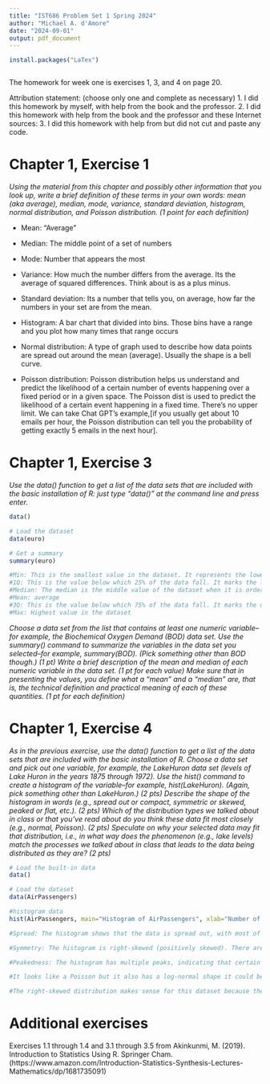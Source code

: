 ---
title: "IST686 Problem Set 1 Spring 2024"
author: "Michael A. d'Amore"
date: "2024-09-01"
output: pdf_document
---

```{r }
install.packages("LaTex")



```

The homework for week one is exercises 1, 3, and 4 on page 20. 

Attribution statement: (choose only one and complete as necessary)
1. I did this homework by myself, with help from the book and the professor. 
2. I did this homework with help from the book and the professor and these Internet sources:
3. I did this homework with help from <Name of another student> but did not cut and paste any code.

# Chapter 1, Exercise 1

_Using the material from this chapter and possibly other information that you look up, write a brief definition of these terms in your own words: mean (aka average), median, mode, variance, standard deviation, histogram, normal distribution, and Poisson distribution. (1 point for each definition)_

* Mean: "Average"

* Median: The middle point of a set of numbers

* Mode: Number that appears the most

* Variance: How much the number differs from the average. Its the average of squared differences. Think about is as a plus minus.    

* Standard deviation: Its a number that tells you, on average, how far the numbers in your set are from the mean.

* Histogram: A bar chart that divided into bins. Those bins have a range and you plot how many times that range occurs 

* Normal distribution: A type of graph used to describe how data points are spread out around the mean (average). Usually the shape is a bell curve.

* Poisson distribution: Poisson distribution helps us understand and predict the likelihood of a certain number of events happening over a fixed period or in a given space. The Poisson dist is used to predict the likelihood of a certain event happening in a fixed time. There's no upper limit. We can take Chat GPT's example,[if you usually get about 10 emails per hour, the Poisson distribution can tell you the probability of getting exactly 5 emails in the next hour].


# Chapter 1, Exercise 3

_Use the data() function to get a list of the data sets that are included with the basic installation of R: just type “data()” at the command line and press enter._ 

```{r }
data()

# Load the dataset
data(euro)

# Get a summary
summary(euro)

#Min: This is the smallest value in the dataset. It represents the lowest exchange rate recorded in the dataset.
#1Q: This is the value below which 25% of the data fall. It marks the lower quarter of the dataset.
#Median: The median is the middle value of the dataset when it is ordered from lowest to highest. This means that 50% of the exchange rates are below 13.7603, and 50% are above. 
#Mean: average
#3Q: This is the value below which 75% of the data fall. It marks the upper quarter of the dataset.
#Max: Highest value in the dataset 
```

_Choose a data set from the list that contains at least one numeric variable--for example, the Biochemical Oxygen Demand (BOD) data set. Use the summary() command to summarize the variables in the data set you selected--for example, summary(BOD). (Pick something other than BOD though.) (1 pt) Write a brief description of the mean and median of each numeric variable in the data set. (1 pt for each value) Make sure that in presenting the values, you define what a “mean” and a “median” are, that is, the technical definition and practical meaning of each of these quantities. (1 pt for each definition)_

# Chapter 1, Exercise 4

_As in the previous exercise, use the data() function to get a list of the data sets that are included with the basic installation of R. Choose a data set and pick out one variable, for example, the LakeHuron data set (levels of Lake Huron in the years 1875 through 1972). Use the hist() command to create a histogram of the variable--for example, hist(LakeHuron). (Again, pick something other than LakeHuron.) (2 pts) Describe the shape of the histogram in words (e.g., spread out or compact, symmetric or skewed, peaked or flat, etc.). (2 pts)  Which of the distribution types we talked about in class or that you've read about do you think these data fit most closely (e.g., normal, Poisson). (2 pts) Speculate on why your selected data may fit that distribution, i.e., in what way does the phenomenon (e.g., lake levels) match the processes we talked about in class that leads to the data being distributed as they are? (2 pts)_ 

```{r }
# Load the built-in data
data()

# Load the dataset
data(AirPassengers)

#histogram data
hist(AirPassengers, main="Histogram of AirPassengers", xlab="Number of Passengers", ylab="Frequency", col="lightblue")

#Spread: The histogram shows that the data is spread out, with most of the passenger counts falling between 100 and 500. The counts are more frequent at the lower end (between 100 and 200) and gradually decrease as you move toward higher passenger counts.

#Symmetry: The histogram is right-skewed (positively skewed). There are more data points on the lower end and fewer data points as you move to higher numbers.

#Peakedness: The histogram has multiple peaks, indicating that certain ranges of passenger counts are more common. The most frequent values seem to be around 100 to 200 passengers.

#It looks like a Poisson but it also has a log-normal shape it could be Poisson as well because we are measuring random frequency of an event occurring.

#The right-skewed distribution makes sense for this dataset because the number of airline passengers generally increases over time, but the increase isn't uniform. Early on, there were fewer passengers as air travel was less common, and as it became more accessible and popular.

```
# Additional exercises 

Exercises 1.1 through 1.4 and 3.1 through 3.5 from Akinkunmi, M. (2019). Introduction to Statistics Using R. Springer Cham. (https://www.amazon.com/Introduction-Statistics-Synthesis-Lectures-Mathematics/dp/1681735091)





